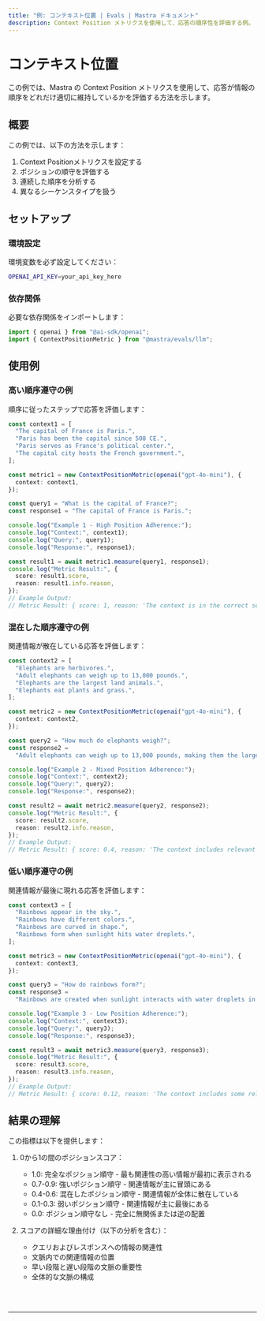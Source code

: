 ```yaml
---
title: "例: コンテキスト位置 | Evals | Mastra ドキュメント"
description: Context Position メトリクスを使用して、応答の順序性を評価する例。
---
```



# コンテキスト位置

この例では、Mastra の Context Position メトリクスを使用して、応答が情報の順序をどれだけ適切に維持しているかを評価する方法を示します。

## 概要

この例では、以下の方法を示します：

1. Context Positionメトリクスを設定する
2. ポジションの順守を評価する
3. 連続した順序を分析する
4. 異なるシーケンスタイプを扱う

## セットアップ

### 環境設定

環境変数を必ず設定してください：

```bash filename=".env"
OPENAI_API_KEY=your_api_key_here
```

### 依存関係

必要な依存関係をインポートします：

```typescript copy showLineNumbers filename="src/index.ts"
import { openai } from "@ai-sdk/openai";
import { ContextPositionMetric } from "@mastra/evals/llm";
```

## 使用例

### 高い順序遵守の例

順序に従ったステップで応答を評価します：

```typescript copy showLineNumbers{5} filename="src/index.ts"
const context1 = [
  "The capital of France is Paris.",
  "Paris has been the capital since 508 CE.",
  "Paris serves as France's political center.",
  "The capital city hosts the French government.",
];

const metric1 = new ContextPositionMetric(openai("gpt-4o-mini"), {
  context: context1,
});

const query1 = "What is the capital of France?";
const response1 = "The capital of France is Paris.";

console.log("Example 1 - High Position Adherence:");
console.log("Context:", context1);
console.log("Query:", query1);
console.log("Response:", response1);

const result1 = await metric1.measure(query1, response1);
console.log("Metric Result:", {
  score: result1.score,
  reason: result1.info.reason,
});
// Example Output:
// Metric Result: { score: 1, reason: 'The context is in the correct sequential order.' }
```

### 混在した順序遵守の例

関連情報が散在している応答を評価します：

```typescript copy showLineNumbers{31} filename="src/index.ts"
const context2 = [
  "Elephants are herbivores.",
  "Adult elephants can weigh up to 13,000 pounds.",
  "Elephants are the largest land animals.",
  "Elephants eat plants and grass.",
];

const metric2 = new ContextPositionMetric(openai("gpt-4o-mini"), {
  context: context2,
});

const query2 = "How much do elephants weigh?";
const response2 =
  "Adult elephants can weigh up to 13,000 pounds, making them the largest land animals.";

console.log("Example 2 - Mixed Position Adherence:");
console.log("Context:", context2);
console.log("Query:", query2);
console.log("Response:", response2);

const result2 = await metric2.measure(query2, response2);
console.log("Metric Result:", {
  score: result2.score,
  reason: result2.info.reason,
});
// Example Output:
// Metric Result: { score: 0.4, reason: 'The context includes relevant information and irrelevant information and is not in the correct sequential order.' }
```

### 低い順序遵守の例

関連情報が最後に現れる応答を評価します：

```typescript copy showLineNumbers{57} filename="src/index.ts"
const context3 = [
  "Rainbows appear in the sky.",
  "Rainbows have different colors.",
  "Rainbows are curved in shape.",
  "Rainbows form when sunlight hits water droplets.",
];

const metric3 = new ContextPositionMetric(openai("gpt-4o-mini"), {
  context: context3,
});

const query3 = "How do rainbows form?";
const response3 =
  "Rainbows are created when sunlight interacts with water droplets in the air.";

console.log("Example 3 - Low Position Adherence:");
console.log("Context:", context3);
console.log("Query:", query3);
console.log("Response:", response3);

const result3 = await metric3.measure(query3, response3);
console.log("Metric Result:", {
  score: result3.score,
  reason: result3.info.reason,
});
// Example Output:
// Metric Result: { score: 0.12, reason: 'The context includes some relevant information, but most of the relevant information is at the end.' }
```

## 結果の理解

この指標は以下を提供します：

1. 0から1の間のポジションスコア：

   - 1.0: 完全なポジション順守 - 最も関連性の高い情報が最初に表示される
   - 0.7-0.9: 強いポジション順守 - 関連情報が主に冒頭にある
   - 0.4-0.6: 混在したポジション順守 - 関連情報が全体に散在している
   - 0.1-0.3: 弱いポジション順守 - 関連情報が主に最後にある
   - 0.0: ポジション順守なし - 完全に無関係または逆の配置

2. スコアの詳細な理由付け（以下の分析を含む）：
   - クエリおよびレスポンスへの情報の関連性
   - 文脈内での関連情報の位置
   - 早い段階と遅い段階の文脈の重要性
   - 全体的な文脈の構成

<br />
<br />
<hr className="dark:border-[#404040] border-gray-300" />
<br />
<br />
<GithubLink
  link={
    "https://github.com/mastra-ai/mastra/blob/main/examples/basics/evals/context-position"
  }
/>
